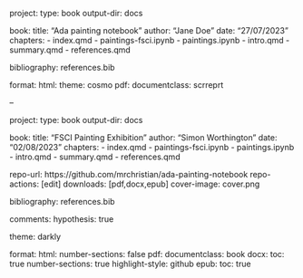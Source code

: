 project:
  type: book
  output-dir: docs

book:
  title: "Ada painting notebook"
  author: "Jane Doe"
  date: "27/07/2023"
  chapters:
    - index.qmd
    - paintings-fsci.ipynb
    - paintings.ipynb
    - intro.qmd
    - summary.qmd
    - references.qmd

bibliography: references.bib

format:
  html:
    theme: cosmo
  pdf:
    documentclass: scrreprt



--

project:
  type: book
  output-dir: docs

book:
  title: "FSCI Painting Exhibition"
  author: "Simon Worthington"
  date: "02/08/2023"
  chapters:
    - index.qmd
    - paintings-fsci.ipynb
    - paintings.ipynb
    - intro.qmd
    - summary.qmd
    - references.qmd

  repo-url: https://github.com/mrchristian/ada-painting-notebook
  repo-actions: [edit]
  downloads: [pdf,docx,epub]
  cover-image: cover.png

bibliography: references.bib

comments:
  hypothesis: true

theme: darkly

format:
  html:
    number-sections: false
  pdf:
    documentclass: book
  docx:
    toc: true
    number-sections: true
    highlight-style: github
  epub: 
    toc: true   


    